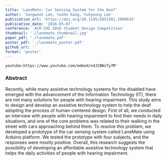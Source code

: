 ```yaml
---
title: 'LaneMate: Car Sensing System for the Deaf'
author: 'Sangwook Lee, Yunho Kang, Yukyoung Lee'
publication_url: 'https://doi.org/10.1145/2851581.2890634'
publication_date: '2016-05-07'
conference: 'ACM CHI 2016 Student Design Competition'
thumbnail: './lanemate_thumbnail.jpg'
paper_pdf: './lanemate.pdf'
poster_pdf: './lanemate_poster.pdf'
github_url: ''
format: 'poster'
---
```


`youtube:https://www.youtube.com/embed/n4JCBWsTy7M'`

### Abstract

Recently, while many assistive technology systems for the disabled have emerged with the advancement of the Information Technology (IT), there are not many solutions for people with hearing impairment. 
This study aims to design and develop an assistive technology system to help the deaf adopting the process of human-centered design. 
First of all, we conducted an interview with people with hearing impairment to find their needs in daily situations, and one of the core problems was related to their walking in the street with cars approaching behind them. 
To resolve this problem, we developed a prototype of the car sensing system called LaneMate using Arduino platform. 
We tested the prototype with four subjects, and the responses were mostly positive. 
Overall, this research suggests the possibility of developing an affordable assistive technology system that helps the daily activities of people with hearing impairment.